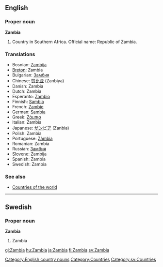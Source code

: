 ==English==

===Proper noun===
'''Zambia'''

# Country in Southern Africa. Official name: Republic of Zambia.

===Translations===
*Bosnian: [[Zambija]] {{f}}
*[[Breton]]: Zambia
*Bulgarian: [[Замбия]]
*Chinese: [[赞比亚]] (Zanbiya)
*Danish: Zambia
*Dutch: Zambia
*Esperanto: [[Zambio]]
*Finnish: [[Sambia]]
*French: [[Zambie]] {{f}}
*German: [[Sambia]]
*Greek: [[Ζάμπια]] {{f}}
*Italian: Zambia {{m}}
*Japanese: [[ザンビア]] (Zanbia)
*Polish: Zambia
*Portuguese: [[Zâmbia]]
*Romanian: Zambia {{f}}
*Russian: [[Замбия]]
*[[Slovene]]: [[Zambija]] {{f}}
*Spanish: Zambia
*Swedish: Zambia

===See also===
* [[Countries of the world]]

----
==Swedish==
===Proper noun===
'''Zambia'''
#Zambia

[[Category:English country nouns]]
[[Category:Countries]]
[[Category:sv:Countries]]

[[gl:Zambia]]
[[hu:Zambia]]
[[ja:Zambia]]
[[fi:Zambia]]
[[sv:Zambia]]